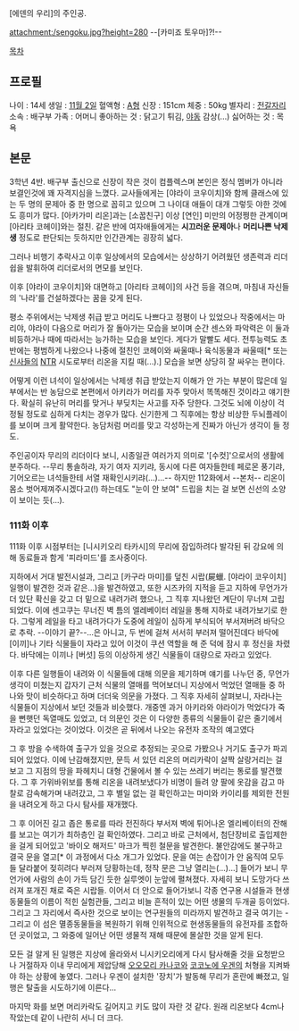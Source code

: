 [에덴의 우리]의 주인공.

attachment:/sengoku.jpg?height=280
--[카미죠 토우마]?!--

[[목차]]

== 프로필 ==
나이 : 14세
생일 : [[11월 2일]]
혈액형 : [[A형]]
신장 : 151cm
체중 : 50kg
별자리 : [[전갈자리]]
소속 : 배구부
가족 : 어머니
좋아하는 것 : 닭고기 튀김, [[야동]] 감상(...)
싫어하는 것 : 목욕

== 본문 ==
3학년 4반. 배구부 출신으로 신장이 작은 것이 컴플렉스며 본인은 정식 멤버가 아니라 보결인것에 꽤 자격지심을 느꼈다. 교사들에게는 [야라이 코우이치]와 함께 클래스에 있는 두 명의 문제아 중 한 명으로 꼽히고 있으며 그 나이대 애들이 대개 그렇듯 야한 것에도 흥미가 많다. [아카가미 리온]과는 [소꿉친구] 이상 [연인] 미만의 어정쩡한 관계이며 [아리타 코헤이]와는 절친. 같은 반에 여자애들에게는 '''시끄러운 문제아'''나 '''머리나쁜 낙제생''' 정도로 판단되는 듯하지만 인간관계는 굉장히 넓다.

그러나 비행기 추락사고 이후 일상에서의 모습에서는 상상하기 어려웠던 생존력과 리더쉽을 발휘하여 리더로서의 면모를 보인다.

이후 [야라이 코우이치]와 대면하고 [아리타 코헤이]의 사건 등을 겪으며, 마침내 자신들의 '나라'를 건설하겠다는 꿈을 갖게 된다. 

평소 주위에서는 낙제생 취급 받고 머리도 나쁘다고 정평이 나 있었으나 작중에서는 마리야, 야라이 다음으로 머리가 잘 돌아가는 모습을 보이며 순간 센스와 파악력은 이 둘과 비등하거나 때에 따라서는 능가하는 모습을 보인다. 게다가 말빨도 세다. 전투능력도 초반에는 평범하게 나왔으나 나중에 절친인 코헤이와 싸울때나 육식동물과 싸울때[* 또는 [[신사]]들의 [[NTR]] 시도로부터 리온을 지킬 때(...).] 모습을 보면 상당히 잘 싸우는 편이다.

어떻게 이런 녀석이 일상에서는 낙제생 취급 받았는지 이해가 안 가는 부분이 많은데 일부에서는 반 농담으로 본편에서 아키라가 머리를 자주 맞아서 똑똑해진 것이라고 얘기한다. 확실히 유난히 머리를 맞거나 부딪치는 사고를 자주 당한다. 그것도 뇌에 이상이 걱정될 정도로 심하게 다치는 경우가 많다. 신기한게 그 직후에는 항상 비상한 두뇌플레이를 보이며 크게 활약한다. 농담처럼 머리를 맞고 각성하는게 진짜가 아닌가 생각이 들 정도.

주인공이자 무리의 리더이다 보니, 시종일관 여러가지 의미로 '[수컷]'으로서의 생활에 분주하다. --무리 통솔하랴, 자기 여자 지키랴, 동시에 다른 여자들한테 페로몬 풍기랴, 기어오르는 녀석들한테 서열 재확인시키랴(...)...-- 하지만 112화에서 --본처-- 리온이 몸소 벗어제껴주시겠다고(!) 하는데도 "눈이 안 보여" 드립을 치는 걸 보면 신선의 소양이 보이는 듯(...). 

=== 111화 이후 ===
111화 이후 시점부터는 [니시키오리 타카시]의 무리에 잠입하려다 발각된 뒤 강요에 의해 동료들과 함게 '피라미드'를 조사중이다.  

지하에서 거대 발전시설과, 그리고 [카구라 마미]를 덮친 시랍(屍蠟. [야라이 코우이치] 일행이 발견한 것과 같은...)을 발견하였고, 또한 시즈카의 지적을 듣고 지하에 무언가가 더 있단 확신을 갖고 더 밑으로 내려가려 했으나, 그 직후 지나왔던 계단이 무너져 고립되었다. 이에 센고쿠는 무너진 벽 틈의 엘레베이터 레일을 통해 지하로 내려가보기로 한다. 그렇게 레일을 타고 내려가다가 도중에 레일이 심하게 부식되어 부서져버려 바닥으로 추락. --이야기 끝?--...은 아니고, 두 번에 걸쳐 서서히 부러져 떨어진데다 바닥에 [이끼]나 기타 식물들이 자라고 있어 이것이 쿠션 역할을 해 준 덕에 잠시 후 정신을 차렸다. 바닥에는 이끼나 [버섯] 등의 이상하게 생긴 식물들이 대량으로 자라고 있었다. 

이후 다른 일행들이 내려와 이 식물들에 대해 의문을 제기하며 얘기를 나누던 중, 무언가 생각이 미쳤는지 갑자기 근처 식물의 열매를 먹어보더니 지상에서 먹었던 열매들 중 하나와 맛이 비슷하다고 하며 더더욱 의문을 가졌다. 그 직후 자세히 살펴보니, 자라나는 식물들이 지상에서 보던 것들과 비슷했다. 개중엔 과거 아키라와 야라이가 먹었다가 죽을 뻔햇던 독열매도 있었고, 더 의문인 것은 이 다양한 종류의 식물들이 같은 줄기에서 자라고 있었다는 것이었다. 이것은 곧 뒤에서 나오는 유전자 조작의 예고였다  

그 후 방을 수색하여 출구가 있을 것으로 추정되는 곳으로 가봤으나 거기도 출구가 파괴되어 있었다. 이에 난감해졌지만, 문득 서 있던 리온의 머리카락이 살짝 살랑거리는 걸 보고 그 지점의 땅을 파헤치니 대형 건물에서 볼 수 있는 쓰레기 버리는 통로를 발견했다. 그 후 가위바위보를 통해 리온을 내려보냈다가 비명이 들려 양 팔에 옷감을 감고 마찰로 감속해가며 내려갔고, 그 후 별일 없는 걸 확인하고는 마미와 카이리를 제외한 전원을 내려오게 하고 다시 탐사를 재개했다. 

그 후 이어진 길고 좁은 통로를 따라 전진하다 부서져 벽에 튀어나온 엘리베이터의 잔해를 보고는 여기가 최하층인 걸 확인하였다. 그리고 바로 근처에서, 첨단장비로 출입제한을 걸게 되어있고 '바이오 해저드' 마크가 찍힌 철문을 발견한다. 불안감에도 불구하고 결국 문을 열고[* 이 과정에서 다소 개그가 있었다. 문을 여는 손잡이가 안 움직여 모두들 달라붙어 젖히려다 부러져 당황하는데, 정작 문은 그냥 열리는(...)...] 들어가 보니 무언가에 사람의 손이 가득 담긴 듯한 실루엣이 눈앞에 펼쳐졌다. 자세히 보니 도망가다 쓰러져 포개진 채로 죽은 시랍들. 이어서 더 안으로 들어가보니 각종 연구용 시설들과 현생 동물들의 이름이 적힌 실험관들, 그리고 비늘 흔적이 있는 어떤 생물의 두개골 등이었다. 그리고 그 자리에서 즉사한 것으로 보이는 연구원들의 미라까지 발견하고 결국 여기는 - 그리고 이 섬은 멸종동물들을 복원하기 위해 인위적으로 현생동물들의 유전자를 조합하던 곳이었고, 그 와중에 일어난 어떤 생물적 재해 때문에 몰살한 것을 알게 된다. 

모든 걸 알게 된 일행은 지상에 올라와서 니시키오리에게 다시 탐사해줄 것을 요청받으나 거절하자 이내 무리에게 제압당해 [[오오모리 카나코]]와 [[코코노에 우겐]]의 처형을 지켜봐야 하는 상황에 놓였다. 그러나 우겐이 설치한 '장치'가 발동해 무리가 혼란에 빠졌고, 일행은 탈출을 시도하기에 이른다... 

마지막 화를 보면 머리카락도 길어지고 키도 많이 자란 것 같다. 원래 리온보다 4cm나 작았는데 같이 나란히 서니 더 크다.
